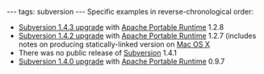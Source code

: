 ---
tags: subversion
---
Specific examples in reverse-chronological order:

* [[Subversion 1.4.3 upgrade]] with [[Apache Portable Runtime]] 1.2.8
* [[Subversion 1.4.2 upgrade]] with [[Apache Portable Runtime]] 1.2.7 (includes notes on producing statically-linked version on [[Mac OS X]]
* There was no public release of [[Subversion]] 1.4.1
* [[Subversion 1.4.0 upgrade]] with [[Apache Portable Runtime]] 0.9.7
